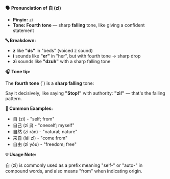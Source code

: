 **🗣️ Pronunciation of 自 (zì)**

- **Pinyin:** zì
- **Tone: Fourth tone** — sharp **falling** tone, like giving a confident statement

**🔤 Breakdown:**

- **z** like **"ds"** in "beds" (voiced z sound)
- **ì** sounds like **"er"** in "her", but with fourth tone → sharp drop
- **zì** sounds like **"dzuh"** with a sharp falling tone

**🎧 Tone tip:**

The **fourth tone** (ˋ) is a **sharp falling** tone:

Say it decisively, like saying **"Stop!"** with authority: **"zì!"** — that's the falling pattern.

**📝 Common Examples:**

- 自 (zì) - "self; from"
- 自己 (zì jǐ) - "oneself; myself"
- 自然 (zì rán) - "natural; nature"
- 来自 (lái zì) - "come from"
- 自由 (zì yóu) - "freedom; free"

**💡 Usage Note:**

自 (zì) is commonly used as a prefix meaning "self-" or "auto-" in compound words, and also means
"from" when indicating origin.
